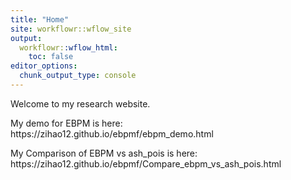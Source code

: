 ```yaml
---
title: "Home"
site: workflowr::wflow_site
output:
  workflowr::wflow_html:
    toc: false
editor_options:
  chunk_output_type: console
---
```


Welcome to my research website.

My demo for EBPM is here: https://zihao12.github.io/ebpmf/ebpm_demo.html

My Comparison of EBPM vs ash_pois is here: https://zihao12.github.io/ebpmf/Compare_ebpm_vs_ash_pois.html
